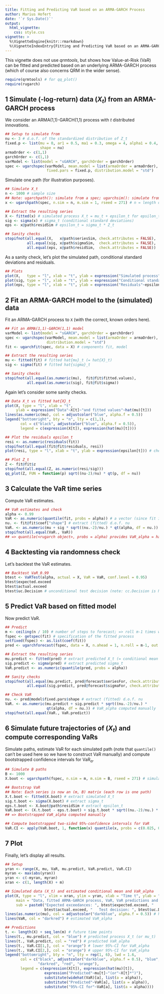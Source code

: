 ```yaml
---
title: Fitting and Predicting VaR based on an ARMA-GARCH Process
author: Marius Hofert
date: '`r Sys.Date()`'
output:
  html_vignette:
    css: style.css
vignette: >
  %\VignetteEngine{knitr::rmarkdown}
  %\VignetteIndexEntry{Fitting and Predicting VaR based on an ARMA-GARCH Process}
---
```

This vignette does not use *qrmtools*, but shows how Value-at-Risk (VaR) can be
fitted and predicted based on an underlying ARMA-GARCH process (which of course
also concerns QRM in the wider sense).

```r
require(qrmtools) # for qq_plot()
require(rugarch)
```

## 1 Simulate (-log-return) data $(X_t)$ from an ARMA-GARCH process

We consider an ARMA(1,1)-GARCH(1,1) process with $t$ distributed innovations.
```r
## Setup to simulate from
nu <- 3 # d.o.f. of the standardized distribution of Z_t
fixed.p <- list(mu = 0, ar1 = 0.5, ma1 = 0.3, omega = 4, alpha1 = 0.4, beta1 = 0.2,
                shape = nu)
armaOrder <- c(1,1)
garchOrder <- c(1,1)
varModel <- list(model = "sGARCH", garchOrder = garchOrder)
spec <- ugarchspec(varModel, mean.model = list(armaOrder = armaOrder),
                   fixed.pars = fixed.p, distribution.model = "std")
```

Simulate one path (for illustration purposes).
```r
## Simulate X_t
n <- 1000 # sample size
## Note: ugarchpath(): simulate from a spec; ugarchsim(): simulate from a fitted object
x <- ugarchpath(spec, n.sim = n, m.sim = 1, rseed = 271) # n = length of simulated path; m = number of paths

## Extract the resulting series
X <- fitted(x) # simulated process X_t = mu_t + epsilon_t for epsilon_t = sigma_t * Z_t
sig <- sigma(x) # sigma_t (conditional standard deviations)
eps <- x@path$residSim # epsilon_t = sigma_t * Z_t

## Sanity checks
stopifnot(all.equal(X,   x@path$seriesSim, check.attributes = FALSE),
          all.equal(sig, x@path$sigmaSim,  check.attributes = FALSE),
          all.equal(eps, x@path$residSim,  check.attributes = FALSE))
```

As a sanity check, let's plot the simulated path, conditional
standard deviations and residuals.
```r
## Plots
plot(X,   type = "l", xlab = "t", ylab = expression("Simulated process"~X[t]))
plot(sig, type = "l", xlab = "t", ylab = expression("Conditional standard deviation"~sigma[t]))
plot(eps, type = "l", xlab = "t", ylab = expression("Residuals"~epsilon[t]))
```


## 2 Fit an ARMA-GARCH model to the (simulated) data

Fit an ARMA-GARCH process to `X` (with the correct, known orders here).
```r
## Fit an ARMA(1,1)-GARCH(1,1) model
varModel <- list(model = "sGARCH", garchOrder = garchOrder)
spec <- ugarchspec(varModel, mean.model = list(armaOrder = armaOrder),
                   distribution.model = "std")
fit <- ugarchfit(spec, data = X) # components fit, model

## Extract the resulting series
mu <- fitted(fit) # fitted hat{mu}_t (= hat{X}_t)
sig <- sigma(fit) # fitted hat{sigma}_t

## Sanity checks
stopifnot(all.equal(as.numeric(mu),  fit@fit$fitted.values),
          all.equal(as.numeric(sig), fit@fit$sigma))
```

Again let's consider some sanity checks.
```r
## Data X_t vs fitted hat{X}_t
plot(X, type = "l", xlab = "t",
     ylab = expression("Data"~X[t]~"and fitted values"~hat(mu)[t]))
lines(as.numeric(mu), col = adjustcolor("blue", alpha.f = 0.5))
legend("bottomright", bty = "n", lty = c(1,1),
       col = c("black", adjustcolor("blue", alpha.f = 0.5)),
       legend = c(expression(X[t]), expression(hat(mu)[t])))

## Plot the residuals epsilon_t
resi <- as.numeric(residuals(fit))
stopifnot(all.equal(fit@fit$residuals, resi))
plot(resi, type = "l", xlab = "t", ylab = expression(epsilon[t])) # check residuals epsilon_t

## Plot Z_t
Z <- fit@fit$z
stopifnot(all.equal(Z, as.numeric(resi/sig)))
qq_plot(Z, FUN = function(p) sqrt((nu-2)/nu) * qt(p, df = nu))
```


## 3 Calculate the VaR time series

Compute VaR estimates.
```r
## VaR estimates and check
alpha <- 0.99
VaR <- as.numeric(quantile(fit, probs = alpha)) # a vector (since fit is a rugarch object)
nu. <- fit@fit$coef["shape"] # extract (fitted) d.o.f. nu
VaR. <- as.numeric(mu + sig * sqrt((nu.-2)/nu.) * qt(alpha, df = nu.)) # VaR_alpha computed manually
stopifnot(all.equal(VaR., VaR))
## => quantile(<rugarch object>, probs = alpha) provides VaR_alpha = hat{mu}_t + hat{sigma}_t * q_Z(alpha)
```


## 4 Backtesting via randomness check

Let's backtest the VaR estimates.
```r
## Backtest VaR_0.99
btest <- VaRTest(alpha, actual = X, VaR = VaR, conf.level = 0.95)
btest$expected.exceed
btest$actual.exceed
btest$uc.Decision # unconditional test decision (note: cc.Decision is NA here)
```


## 5 Predict VaR based on fitted model

Now predict VaR.
```r
## Predict
m <- ceiling(n / 10) # number of steps to forecast; => roll m-1 times with frequency 1
fspec <- getspec(fit) # specification of the fitted process
setfixed(fspec) <- as.list(coef(fit))
pred <- ugarchforecast(fspec, data = X, n.ahead = 1, n.roll = m-1, out.sample = m) # predict from the fitted process

## Extract the resulting series
mu.predict <- fitted(pred) # extract predicted X_t (= conditional mean mu_t; note: E[Z] = 0)
sig.predict <- sigma(pred) # extract predicted sigma_t
VaR.predict <- as.numeric(quantile(pred, probs = alpha))

## Sanity checks
stopifnot(all.equal(mu.predict, pred@forecast$seriesFor, check.attributes = FALSE),
          all.equal(sig.predict, pred@forecast$sigmaFor, check.attributes = FALSE)) # sanity check

## Check VaR
nu. <- pred@model$fixed.pars$shape # extract (fitted) d.o.f. nu
VaR. <- as.numeric(mu.predict + sig.predict * sqrt((nu.-2)/nu.) *
                   qt(alpha, df = nu.)) # VaR_alpha computed manually
stopifnot(all.equal(VaR., VaR.predict))
```


## 6 Simulate future trajectories of $(X_t)$ and compute corresponding VaRs

Simulate paths, estimate VaR for each simulated path (note that `quantile()` can't be used here so
we have to construct VaR manually) and compute bootstrapped confidence intervals for
$\mathrm{VaR}_\alpha$.
```r
## Simulate B paths
B <- 1000
X.boot <- ugarchpath(fspec, n.sim = m, m.sim = B, rseed = 271) # simulate future paths; components path, model, seed

## Bootstrap VaR
## Note: Each series is now an (m, B) matrix (each row is one path)
X.t.boot <- fitted(X.boot) # extract simulated X_t
sig.t.boot <- sigma(X.boot) # extract sigma_t
eps.t.boot <- X.boot@path$residSim # extract epsilon_t
VaR.boot <- (X.t.boot - eps.t.boot) + sig.t.boot * sqrt((nu.-2)/nu.) * qt(alpha, df = nu.) # (m, B) matrix
## => Bootstrapped VaR_alpha computed manually

## Compute bootstrapped two-sided 95%-confidence intervals for VaR
VaR.CI <- apply(VaR.boot, 1, function(x) quantile(x, probs = c(0.025, 0.975)))
```


## 7 Plot

Finally, let's display all results.
```r
## Setup
yran <- range(X, mu, VaR, mu.predict, VaR.predict, VaR.CI)
myran <- max(abs(yran))
yran <- c(-myran, myran)
xran <- c(1, length(X) + m)

## Simulated data (X_t) and estimated conditional mean and VaR_alpha
plot(X, type = "l", xlim = xran, ylim = yran, xlab = "Time t", ylab = "",
     main = "Data, fitted ARMA-GARCH process, VaR, VaR predictions and VaR CIs",
     sub = paste0("Expected exceedances: ", btest$expected.exceed, "   Actual exceedances: ",
                  btest$actual.exceed, "   Test decision: ", btest$uc.Decision))
lines(as.numeric(mu), col = adjustcolor("darkblue", alpha.f = 0.5)) # hat{\mu}_t
lines(VaR, col = "darkred") # estimated VaR_alpha

## Predictions
t. <- length(X) + seq_len(m) # future time points
lines(t., mu.predict, col = "blue") # predicted process X_t (or mu_t)
lines(t., VaR.predict, col = "red") # predicted VaR_alpha
lines(t., VaR.CI[1,], col = "orange") # lower 95%-CI for VaR_alpha
lines(t., VaR.CI[2,], col = "orange") # upper 95%-CI for VaR_alpha
legend("bottomright", bty = "n", lty = rep(1, 6), lwd = 1.6,
       col = c("black", adjustcolor("darkblue", alpha.f = 0.5), "blue",
               "darkred", "red", "orange"),
       legend = c(expression(X[t]), expression(hat(mu)[t]),
                  expression("Predicted"~mu[t]~"(or"~X[t]*")"),
                  substitute(widehat(VaR)[a], list(a = alpha)),
                  substitute("Predicted"~VaR[a], list(a = alpha)),
                  substitute("95%-CI for"~VaR[a], list(a = alpha))))
```